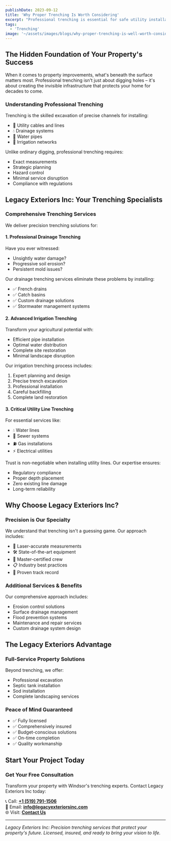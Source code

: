 ```yaml
---
publishDate: 2023-09-12
title: 'Why Proper Trenching Is Worth Considering'
excerpt: "Professional trenching is essential for safe utility installations. Legacy Exteriors Inc. provides expert drainage, irrigation, and utility trenching services with precise measurements and minimal service disruption."
tags:
  - 'Trenching'
image: '~/assets/images/blogs/why-proper-trenching-is-well-worth-considering/why-proper-trenching-blog-main.png'
---
```


## The Hidden Foundation of Your Property's Success

When it comes to property improvements, what's beneath the surface matters most. Professional trenching isn't just about digging holes – it's about creating the invisible infrastructure that protects your home for decades to come.

### Understanding Professional Trenching

Trenching is the skilled excavation of precise channels for installing:
- 🔌 Utility cables and lines
- 💧 Drainage systems
- 🚰 Water pipes
- 🌱 Irrigation networks

Unlike ordinary digging, professional trenching requires:
- Exact measurements
- Strategic planning
- Hazard control
- Minimal service disruption
- Compliance with regulations

## Legacy Exteriors Inc: Your Trenching Specialists

### Comprehensive Trenching Services

We deliver precision trenching solutions for:

#### 1. Professional Drainage Trenching
Have you ever witnessed:
- Unsightly water damage?
- Progressive soil erosion?
- Persistent mold issues?

Our drainage trenching services eliminate these problems by installing:
- ✅ French drains
- ✅ Catch basins
- ✅ Custom drainage solutions
- ✅ Stormwater management systems

#### 2. Advanced Irrigation Trenching
Transform your agricultural potential with:
- Efficient pipe installation
- Optimal water distribution
- Complete site restoration
- Minimal landscape disruption

Our irrigation trenching process includes:
1. Expert planning and design
2. Precise trench excavation
3. Professional installation
4. Careful backfilling
5. Complete land restoration

#### 3. Critical Utility Line Trenching
For essential services like:
- 💧 Water lines
- 🚽 Sewer systems
- ⛽ Gas installations
- ⚡ Electrical utilities

Trust is non-negotiable when installing utility lines. Our expertise ensures:
- Regulatory compliance
- Proper depth placement
- Zero existing line damage
- Long-term reliability

## Why Choose Legacy Exteriors Inc?

### Precision is Our Specialty

We understand that trenching isn't a guessing game. Our approach includes:

- 🎯 Laser-accurate measurements
- 🛠️ State-of-the-art equipment
- 👷 Master-certified crew
- 📋 Industry best practices
- 💪 Proven track record

### Additional Services & Benefits

Our comprehensive approach includes:
- Erosion control solutions
- Surface drainage management
- Flood prevention systems
- Maintenance and repair services
- Custom drainage system design

## The Legacy Exteriors Advantage

### Full-Service Property Solutions

Beyond trenching, we offer:
- Professional excavation
- Septic tank installation
- Sod installation
- Complete landscaping services

### Peace of Mind Guaranteed

- ✅ Fully licensed
- ✅ Comprehensively insured
- ✅ Budget-conscious solutions
- ✅ On-time completion
- ✅ Quality workmanship

## Start Your Project Today

### Get Your Free Consultation

Transform your property with Windsor's trenching experts. Contact Legacy Exteriors Inc today:

📞 Call: [**+1 (519) 791-1506**](tel:5197911506)  
📧 Email: [**info@legacyexteriorsinc.com**](mailto:info@legacyexteriorsinc.com)  
🌐 Visit: [**Contact Us**](/contact)

---

*Legacy Exteriors Inc: Precision trenching services that protect your property's future. Licensed, insured, and ready to bring your vision to life.*